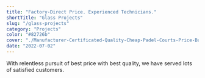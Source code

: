 ```yaml
---
title: "Factory-Direct Price. Experienced Technicians."
shortTitle: "Glass Projects"
slug: "/glass-projects"
category: "Projects"
color: "#82726b"
cover: "./Manufacturer-Certificated-Quality-Cheap-Padel-Courts-Price-Build-Panoramic-Tennis-Padel-Court.jpeg"
date: "2022-07-02"
---
```


With relentless pursuit of best price with best quality, we have served lots of satisfied customers.

